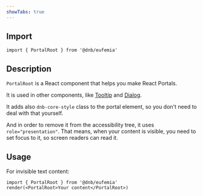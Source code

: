 ```yaml
---
showTabs: true
---
```


## Import

```tsx
import { PortalRoot } from '@dnb/eufemia'
```

## Description

`PortalRoot` is a React component that helps you make React Portals.

It is used in other components, like [Tooltip](/uilib/components/tooltip) and [Dialog](/uilib/components/dialog).

It adds also `dnb-core-style` class to the portal element, so you don't need to deal with that yourself.

And in order to remove it from the accessibility tree, it uses `role="presentation"`. That means, when your content is visible, you need to set focus to it, so screen readers can read it.

## Usage

For invisible text content:

```tsx
import { PortalRoot } from '@dnb/eufemia'
render(<PortalRoot>Your content</PortalRoot>)
```
